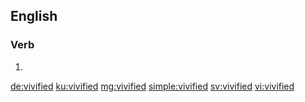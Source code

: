==English==

===Verb===
{{head|en|verb form}}

# {{en-past of|vivify}}

[[de:vivified]]
[[ku:vivified]]
[[mg:vivified]]
[[simple:vivified]]
[[sv:vivified]]
[[vi:vivified]]